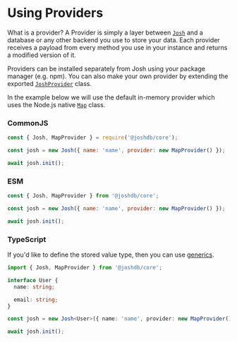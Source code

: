 # Using Providers

What is a provider? A Provider is simply a layer between [`Josh`](https://github.com/josh-development/core/blob/main/src/lib/structures/Josh.ts) and a database or any other backend you use to store your data. Each provider receives a payload from every method you use in your instance and returns a modified version of it.

Providers can be installed separately from Josh using your package manager (e.g. npm). You can also make your own provider by extending the exported [`JoshProvider`](https://github.com/josh-development/core/blob/main/src/lib/structures/JoshProvider.ts) class.

In the example below we will use the default in-memory provider which uses the Node.js native [`Map`](https://developer.mozilla.org/en-US/docs/Web/JavaScript/Reference/Global_Objects/Map) class.

### CommonJS

```javascript
const { Josh, MapProvider } = require('@joshdb/core');

const josh = new Josh({ name: 'name', provider: new MapProvider() });

await josh.init();
```

### ESM

```javascript
const { Josh, MapProvider } from '@joshdb/core';

const josh = new Josh({ name: 'name', provider: new MapProvider() });

await josh.init();
```

### TypeScript

If you'd like to define the stored value type, then you can use [generics](https://www.typescriptlang.org/docs/handbook/2/generics.html).

```typescript
import { Josh, MapProvider } from '@joshdb/core';

interface User {
  name: string;

  email: string;
}

const josh = new Josh<User>({ name: 'name', provider: new MapProvider() });

await josh.init();
```
